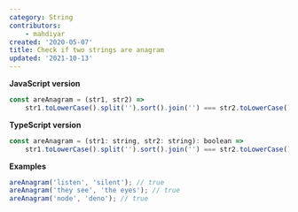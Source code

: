 ```yaml
---
category: String
contributors:
    - mahdiyar
created: '2020-05-07'
title: Check if two strings are anagram
updated: '2021-10-13'
---
```


**JavaScript version**

```js
const areAnagram = (str1, str2) =>
    str1.toLowerCase().split('').sort().join('') === str2.toLowerCase().split('').sort().join('');
```

**TypeScript version**

```js
const areAnagram = (str1: string, str2: string): boolean =>
    str1.toLowerCase().split('').sort().join('') === str2.toLowerCase().split('').sort().join('');
```

**Examples**

```js
areAnagram('listen', 'silent'); // true
areAnagram('they see', 'the eyes'); // true
areAnagram('node', 'deno'); // true
```
